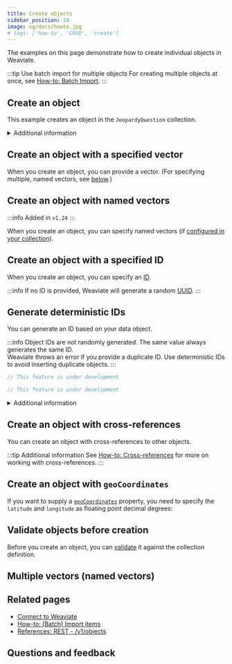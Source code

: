 ```yaml
---
title: Create objects
sidebar_position: 10
image: og/docs/howto.jpg
# tags: ['how-to', 'CRUD', 'create']
---
```




The examples on this page demonstrate how to create individual objects in Weaviate.

:::tip Use batch import for multiple objects
For creating multiple objects at once, see [How-to: Batch Import](./import.mdx).
:::

## Create an object

This example creates an object in the `JeopardyQuestion` collection.

<Tabs groupId="languages">
  <TabItem value="py" label="Python Client v4">
    <FilteredTextBlock
      text={PyCode}
      startMarker="# CreateObject START"
      endMarker="# CreateObject END"
      language="py"
    />
  </TabItem>

  <TabItem value="py3" label="Python Client v3">
    <FilteredTextBlock
      text={PyCodeV3}
      startMarker="# CreateObject START"
      endMarker="# CreateObject END"
      language="py"
    />
  </TabItem>

  <TabItem value="js" label="JS/TS Client v3">
    <FilteredTextBlock
      text={TSCode}
      startMarker="// CreateObject START"
      endMarker="// CreateObject END"
      language="ts"
    />
  </TabItem>

  <TabItem value="js2" label="JS/TS Client v2">
    <FilteredTextBlock
      text={TSCodeLegacy}
      startMarker="// CreateObject START"
      endMarker="// CreateObject END"
      language="ts"
    />
  </TabItem>

  <TabItem value="java" label="Java">
    <FilteredTextBlock
      text={JavaCode}
      startMarker="// CreateObject START"
      endMarker="// CreateObject END"
      language="java"
    />
  </TabItem>

  <TabItem value="go" label="Go">
    <FilteredTextBlock
      text={GoCode}
      startMarker="// CreateObject START"
      endMarker="// CreateObject END"
      language="go"
    />
  </TabItem>
</Tabs>

<details>
  <summary>
    Additional information
  </summary>

To create an object, specify the following:

- The object data you want to add
- The target collection
- If [multi-tenancy](../concepts/data.md#multi-tenancy) is enabled, [specify the tenant](./multi-tenancy.md)

By default, [auto-schema](/developers/weaviate/config-refs/schema#autoschema) creates new collections and adds new properties.

</details>

## Create an object with a specified vector

When you create an object, you can provide a vector. (For specifying multiple, named vectors, see [below](#create-an-object-with-named-vectors).)

<Tabs groupId="languages">
  <TabItem value="py" label="Python Client v4">
    <FilteredTextBlock
      text={PyCode}
      startMarker="# CreateObjectWithVector START"
      endMarker="# CreateObjectWithVector END"
      language="py"
    />
  </TabItem>

  <TabItem value="py3" label="Python Client v3">
    <FilteredTextBlock
      text={PyCodeV3}
      startMarker="# CreateObjectWithVector START"
      endMarker="# CreateObjectWithVector END"
      language="py"
    />
  </TabItem>

  <TabItem value="js" label="JS/TS Client v3">
    <FilteredTextBlock
      text={TSCode}
      startMarker="// CreateObjectWithVector START"
      endMarker="// CreateObjectWithVector END"
      language="ts"
    />
  </TabItem>

  <TabItem value="js2" label="JS/TS Client v2">
    <FilteredTextBlock
      text={TSCodeLegacy}
      startMarker="// CreateObjectWithVector START"
      endMarker="// CreateObjectWithVector END"
      language="ts"
    />
  </TabItem>

  <TabItem value="java" label="Java">
    <FilteredTextBlock
      text={JavaCode}
      startMarker="// CreateObjectWithVector START"
      endMarker="// CreateObjectWithVector END"
      language="java"
    />
  </TabItem>

  <TabItem value="go" label="Go">
    <FilteredTextBlock
      text={GoCode}
      startMarker="// CreateObjectWithVector START"
      endMarker="// CreateObjectWithVector END"
      language="go"
    />
  </TabItem>
</Tabs>

## Create an object with named vectors

:::info Added in `v1.24`
:::

When you create an object, you can specify named vectors (if [configured in your collection](./collections.mdx#define-multiple-named-vectors)).

<Tabs groupId="languages">
  <TabItem value="py" label="Python Client v4">
    <FilteredTextBlock
      text={PyCode}
      startMarker="# CreateObjectNamedVectors START"
      endMarker="# CreateObjectNamedVectors END"
      language="py"
    />
  </TabItem>

  <TabItem value="py3" label="Python Client v3">
    <FilteredTextBlock
      text={PyCodeV3}
      startMarker="# CreateObjectNamedVectors START"
      endMarker="# CreateObjectNamedVectors END"
      language="py"
    />
  </TabItem>

  <TabItem value="js" label="JS/TS Client v3">
    <FilteredTextBlock
      text={TSCode}
      startMarker="// CreateObjectNamedVectors START"
      endMarker="// CreateObjectNamedVectors END"
      language="ts"
    />
  </TabItem>

  <TabItem value="js2" label="JS/TS Client v2">
    <FilteredTextBlock
      text={TSCodeLegacy}
      startMarker="// CreateObjectNamedVectors START"
      endMarker="// CreateObjectNamedVectors END"
      language="ts"
    />
  </TabItem>
</Tabs>

## Create an object with a specified ID

When you create an object, you can specify an [ID](../api/graphql/additional-properties.md#id).

:::info
If no ID is provided, Weaviate will generate a random [UUID](https://en.wikipedia.org/wiki/Universally_unique_identifier).
:::

<Tabs groupId="languages">
  <TabItem value="py" label="Python Client v4">
    <FilteredTextBlock
      text={PyCode}
      startMarker="# CreateObjectWithId START"
      endMarker="# CreateObjectWithId END"
      language="py"
    />
  </TabItem>

  <TabItem value="py3" label="Python Client v3">
    <FilteredTextBlock
      text={PyCodeV3}
      startMarker="# CreateObjectWithId START"
      endMarker="# CreateObjectWithId END"
      language="py"
    />
  </TabItem>

  <TabItem value="js" label="JS/TS Client v3">
    <FilteredTextBlock
      text={TSCode}
      startMarker="// CreateObjectWithId START"
      endMarker="// CreateObjectWithId END"
      language="ts"
    />
  </TabItem>

  <TabItem value="js2" label="JS/TS Client v2">
    <FilteredTextBlock
      text={TSCodeLegacy}
      startMarker="// CreateObjectWithId START"
      endMarker="// CreateObjectWithId END"
      language="ts"
    />
  </TabItem>

  <TabItem value="java" label="Java">
    <FilteredTextBlock
      text={JavaCode}
      startMarker="// CreateObjectWithId START"
      endMarker="// CreateObjectWithId END"
      language="java"
    />
  </TabItem>

  <TabItem value="go" label="Go">
    <FilteredTextBlock
      text={GoCode}
      startMarker="// CreateObjectWithId START"
      endMarker="// CreateObjectWithId END"
      language="go"
    />
  </TabItem>
</Tabs>

## Generate deterministic IDs

You can generate an ID based on your data object.

:::info
Object IDs are not randomly generated. The same value always generates the same ID.<br/>Weaviate throws an error if you provide a duplicate ID. Use deterministic IDs to avoid inserting duplicate objects.
:::

<Tabs groupId="languages">
  <TabItem value="py" label="Python Client v4">
    <FilteredTextBlock
      text={PyCode}
      startMarker="# CreateObjectWithDeterministicId START"
      endMarker="# CreateObjectWithDeterministicId END"
      language="py"
    />
  </TabItem>

  <TabItem value="py3" label="Python Client v3">
    <FilteredTextBlock
      text={PyCodeV3}
      startMarker="# CreateObjectWithDeterministicId START"
      endMarker="# CreateObjectWithDeterministicId END"
      language="py"
    />
  </TabItem>

  <TabItem value="js" label="JS/TS Client v3">
    <FilteredTextBlock
      text={TSCode}
      startMarker="// CreateObjectWithDeterministicId START"
      endMarker="// CreateObjectWithDeterministicId END"
      language="ts"
    />
  </TabItem>

  <TabItem value="js2" label="JS/TS Client v2">
    <FilteredTextBlock
      text={TSCodeLegacy}
      startMarker="// CreateObjectWithDeterministicId START"
      endMarker="// CreateObjectWithDeterministicId END"
      language="ts"
    />
  </TabItem>

  <TabItem value="java" label="Java">

```java
// This feature is under development
```

  </TabItem>

  <TabItem value="go" label="Go">

```go
// This feature is under development
```

  </TabItem>
</Tabs>


<details>
  <summary>
    Additional information
  </summary>
To generate deterministic IDs, use one of these methods:

- [`generate_uuid5`](https://weaviate-python-client.readthedocs.io/en/stable/weaviate.util.html#weaviate.util.generate_uuid5) (Python)
- `generateUuid5` (TypeScript)

</details>

## Create an object with cross-references


You can create an object with cross-references to other objects.

<Tabs groupId="languages">
  <TabItem value="py" label="Python Client v4">
    <FilteredTextBlock
      text={XrefPyCode}
      startMarker="# START ObjectWithCrossRef"
      endMarker="# END ObjectWithCrossRef"
      language="py"
    />
  </TabItem>

  <TabItem value="py3" label="Python Client v3">
    <FilteredTextBlock
      text={XrefPyCodeV3}
      startMarker="# START ObjectWithCrossRef"
      endMarker="# END ObjectWithCrossRef"
      language="py"
    />
  </TabItem>

  <TabItem value="js" label="JS/TS Client v3">
    <FilteredTextBlock
      text={XrefTSCode}
      startMarker="// START ObjectWithCrossRef"
      endMarker="// END ObjectWithCrossRef"
      language="ts"
    />
  </TabItem>

  <TabItem value="js2" label="JS/TS Client v2">
    <FilteredTextBlock
      text={XrefTSCodeLegacy}
      startMarker="// START ObjectWithCrossRef"
      endMarker="// END ObjectWithCrossRef"
      language="ts"
    />
  </TabItem>
</Tabs>

:::tip Additional information
See [How-to: Cross-references](./cross-references.mdx) for more on working with cross-references.
:::

## Create an object with `geoCoordinates`


<GeoLimitations/>

If you want to supply a [`geoCoordinates`](/developers/weaviate/config-refs/datatypes.md#geocoordinates) property, you need to specify the `latitude` and `longitude` as floating point decimal degrees:


<CreateWithGeo/>

## Validate objects before creation

Before you create an object, you can [validate](/developers/weaviate/api/rest#tag/objects/post/objects/validate) it against the collection definition.

<Tabs groupId="languages">
  <TabItem value="py" label="Python Client v4">
    <FilteredTextBlock
      text={PyCode}
      startMarker="# ValidateObject START"
      endMarker="# ValidateObject END"
      language="py"
    />
  </TabItem>

  <TabItem value="py3" label="Python Client v3">
    <FilteredTextBlock
      text={PyCodeV3}
      startMarker="# ValidateObject START"
      endMarker="# ValidateObject END"
      language="py"
    />
  </TabItem>

  <TabItem value="js" label="JS/TS Client v3">
    <FilteredTextBlock
      text={TSCode}
      startMarker="// ValidateObject START"
      endMarker="// ValidateObject END"
      language="ts"
    />
  </TabItem>

  <TabItem value="js2" label="JS/TS Client v2">
    <FilteredTextBlock
      text={TSCodeLegacy}
      startMarker="// ValidateObject START"
      endMarker="// ValidateObject END"
      language="ts"
    />
  </TabItem>

  <TabItem value="java" label="Java">
    <FilteredTextBlock
      text={JavaCode}
      startMarker="// ValidateObject START"
      endMarker="// ValidateObject END"
      language="java"
    />
  </TabItem>

  <TabItem value="go" label="Go">
    <FilteredTextBlock
      text={GoCode}
      startMarker="// ValidateObject START"
      endMarker="// ValidateObject END"
      language="go"
    />
  </TabItem>
</Tabs>

## Multiple vectors (named vectors)


<MultiVectorSupport />

## Related pages

- [Connect to Weaviate](/developers/weaviate/connections/index.mdx)
- [How-to: (Batch) Import items](./import.mdx)
- [References: REST - /v1/objects](/developers/weaviate/api/rest#tag/objects)

## Questions and feedback


<DocsFeedback/>
